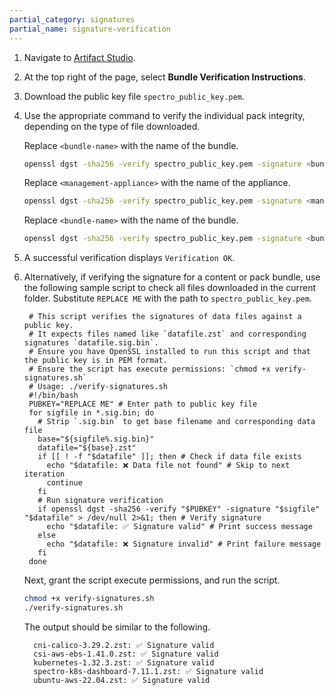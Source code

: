 ```yaml
---
partial_category: signatures
partial_name: signature-verification
---
```


1. Navigate to [Artifact Studio](https://artifact-studio.spectrocloud.com/).

2. At the top right of the page, select **Bundle Verification Instructions**. 

3. Download the public key file `spectro_public_key.pem`.

4. Use the appropriate command to verify the individual pack integrity, depending on the type of file downloaded.

    <Tabs>

    <TabItem label="Content Bundle (TAR ZST)" value="tar">

    Replace `<bundle-name>` with the name of the bundle.

    ```bash
    openssl dgst -sha256 -verify spectro_public_key.pem -signature <bundle-name>.tar.sig.bin <bundle-name>.tar.zst
    ```

    </TabItem>

    <TabItem label="Management Appliance (ISO)" value="iso">

    Replace `<management-appliance>` with the name of the appliance.

    ```bash
    openssl dgst -sha256 -verify spectro_public_key.pem -signature <management-appliance>.iso.sig.bin <management-appliance>.iso
    ```

    </TabItem>

    <TabItem label="Pack Bundle (ZST)" value="zst">

    Replace `<bundle-name>` with the name of the bundle.

    ```bash
    openssl dgst -sha256 -verify spectro_public_key.pem -signature <bundle-name>.sig.bin <bundle-name>.zst
    ```

    </TabItem>

    </Tabs>

4. A successful verification displays `Verification OK`.

5. Alternatively, if verifying the signature for a content or pack bundle, use the following sample script to check all files downloaded in the current folder. Substitute `REPLACE ME` with the path to `spectro_public_key.pem`.

   ```shell title="Sample script" {10}
    # This script verifies the signatures of data files against a public key.
    # It expects files named like `datafile.zst` and corresponding signatures `datafile.sig.bin`.
    # Ensure you have OpenSSL installed to run this script and that the public key is in PEM format.
    # Ensure the script has execute permissions: `chmod +x verify-signatures.sh`
    # Usage: ./verify-signatures.sh 
    #!/bin/bash
    PUBKEY="REPLACE ME" # Enter path to public key file
    for sigfile in *.sig.bin; do
      # Strip `.sig.bin` to get base filename and corresponding data file
      base="${sigfile%.sig.bin}"
      datafile="${base}.zst"
      if [[ ! -f "$datafile" ]]; then # Check if data file exists
        echo "$datafile: ❌ Data file not found" # Skip to next iteration  
        continue
      fi
      # Run signature verification
      if openssl dgst -sha256 -verify "$PUBKEY" -signature "$sigfile" "$datafile" > /dev/null 2>&1; then # Verify signature
        echo "$datafile: ✅ Signature valid" # Print success message
      else
        echo "$datafile: ❌ Signature invalid" # Print failure message
      fi
    done
    ```

    Next, grant the script execute permissions, and run the script.

    ```bash
    chmod +x verify-signatures.sh
    ./verify-signatures.sh
    ```

    The output should be similar to the following.

    ```shell title="Example output" hideClipboard
      cni-calico-3.29.2.zst: ✅ Signature valid
      csi-aws-ebs-1.41.0.zst: ✅ Signature valid
      kubernetes-1.32.3.zst: ✅ Signature valid
      spectro-k8s-dashboard-7.11.1.zst: ✅ Signature valid
      ubuntu-aws-22.04.zst: ✅ Signature valid
    ``` 